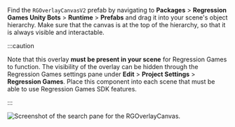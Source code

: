 Find the `RGOverlayCanvasV2` prefab by navigating to **Packages** > **Regression Games Unity Bots** > **Runtime** > **Prefabs** and
drag it into your scene's object hierarchy. Make sure that the canvas is at the top of the hierarchy, so that it is always
visible and interactable.

:::caution

Note that this overlay **must be present in your scene** for Regression Games to function. The visibility
of the overlay can be hidden through the Regression Games settings pane under **Edit** > **Project Settings** >
**Regression Games**. Place this component into each scene that must be able to use Regression Games SDK features.

:::


![Screenshot of the search pane for the RGOverlayCanvas.](./img/overlay_4.png)